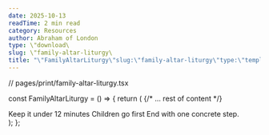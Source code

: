 ```yaml
---
date: 2025-10-13
readTime: 2 min read
category: Resources
author: Abraham of London
type: \"download\
slug: \"family-altar-liturgy\
title: "\"FamilyAltarLiturgy\"slug:\"family-altar-liturgy\"type:\"template\"slug:\"family-altar-liturgy\"type:\"Download\"title:\"FamilyAltarLiturgy\"date:2025-10-13author:\"AbrahamofLondon\"readTime:2minreadcategory:\"Resources\""
---
```


// pages/print/family-altar-liturgy.tsx

const FamilyAltarLiturgy = () => {
  return (
    <BrandFrame title="Family Altar Liturgy" subtitle="Short. Kind. Repeatable. Suited for night or weeks beginning." >
      {/* ... rest of content */}
      <div className="not-prose mt-8 text-[11.5px] text-[color:var(--color-on-secondary)/0.6]"> Keep it under 12 minutes Children go first End with one concrete step. </div>
    </BrandFrame>
  );
};
